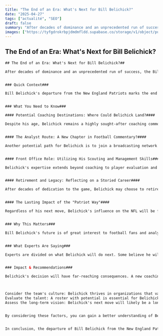 ```yaml
---
title: "The End of an Era: What's Next for Bill Belichick?"
date: "2025-04-27"
tags: ["actualité", "SEO"]
draft: false
summary: "After decades of dominance and an unprecedented run of success, the Bill Belichick era in New England has come to an end. But what does the future hold for the legendary coach? This article explores the potential next steps for Belichick and his lasting impact on the NFL."
images: ["https://tyfgdrokrbpjdmdmfldd.supabase.co/storage/v1/object/public/image/2025-04-27-12-53-53-429-04-00.jpg"]
---
```


## The End of an Era: What's Next for Bill Belichick?

```html
## The End of an Era: What's Next for Bill Belichick?## 

After decades of dominance and an unprecedented run of success, the Bill Belichick era in New England has come to an end. But what does the future hold for the legendary coach? This article explores the potential next steps for Belichick and his lasting impact on the NFL.


### Quick Context### 

Bill Belichick's departure from the New England Patriots marks the end of one of the most remarkable coaching tenures in sports history. His leadership, strategic brilliance, and unwavering commitment to excellence transformed the Patriots into a dynasty. Now, the football world is wondering what's next for the man who redefined coaching.


### What You Need to Know### 

#### Potential Coaching Destinations: Where Could Belichick Land?#### 

Despite his age, Belichick remains a highly sought-after coaching commodity. Several teams could be interested in acquiring his services, offering him the opportunity to rebuild another franchise or add his expertise to a contending team. Possible destinations include teams seeking a strong leader and a proven winner.


#### The Analyst Route: A New Chapter in Football Commentary?#### 

Another potential path for Belichick is to join a broadcasting network as a football analyst. His vast knowledge of the game and his insightful perspective would make him a valuable addition to any broadcast team. This role would allow him to stay connected to football without the day-to-day grind of coaching.


#### Front Office Role: Utilizing His Scouting and Management Skills#### 

Belichick's expertise extends beyond coaching to player evaluation and team management. A front office role, either with a new team or in a consulting capacity, could allow him to utilize his skills in scouting, player development, and roster construction.


#### Retirement and Legacy: Reflecting on a Storied Career#### 

After decades of dedication to the game, Belichick may choose to retire and enjoy the fruits of his labor. This would allow him to reflect on his extraordinary career and spend time with family and friends. His legacy as one of the greatest coaches in NFL history is already secure.


#### The Lasting Impact of the "Patriot Way"#### 

Regardless of his next move, Belichick's influence on the NFL will be felt for years to come. The "Patriot Way," with its emphasis on discipline, preparation, and teamwork, has become a model for success throughout the league. His coaching tree will continue to shape the game for generations.


### Why This Matters### 

Bill Belichick's future is of great interest to football fans and analysts alike. His decision will have a significant impact on the NFL landscape, potentially reshaping the fortunes of the team he joins or influencing the game from the broadcast booth. Understanding his options and potential impact is crucial for comprehending the future of football.


### What Experts Are Saying### 

Experts are divided on what Belichick will do next. Some believe he will seek another coaching opportunity, while others predict he will transition to broadcasting or a front office role. All agree that his next move will be closely watched and widely analyzed.


### Impact & Recommendations### 

Belichick's decision will have far-reaching consequences. A new coaching destination could instantly elevate a team's Super Bowl aspirations, while his presence in the media would provide unparalleled insights for fans. Here are some key takeaways to consider:



Consider the team's culture: Belichick thrives in organizations that value discipline and hard work.
Evaluate the talent: A roster with potential is essential for Belichick to implement his system.
Assess the long-term vision: Belichick's next move will likely be a long-term commitment.


By considering these factors, you can gain a better understanding of Belichick's potential impact on his next team or career path.


In conclusion, the departure of Bill Belichick from the New England Patriots marks the end of an era, but it also opens a new chapter in his remarkable career. Whether he chooses to coach, analyze, manage, or retire, his impact on the game will be felt for generations to come. Stay tuned to witness the next act in the legendary career of Bill Belichick! Ready to follow his journey? Stay updated on the latest news and predictions regarding Bill Belichick's future today!

```
